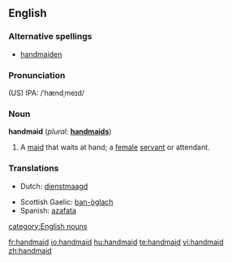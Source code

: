 ==English==

===Alternative spellings===
* [[handmaiden]]

===Pronunciation===
(US) IPA: /ˈhændˌmeɪd/

===Noun===
'''handmaid'''  (''plural:'' '''[[handmaids]]''')
# A [[maid]] that waits at hand; a [[female]] [[servant]] or attendant.

===Translations===
{{top}}
*Dutch: [[dienstmaagd]]
{{mid}}
*Scottish Gaelic: [[ban-òglach]] {{f}}
*Spanish: [[azafata]]
{{bottom}}

[[category:English nouns]]

[[fr:handmaid]]
[[io:handmaid]]
[[hu:handmaid]]
[[te:handmaid]]
[[vi:handmaid]]
[[zh:handmaid]]